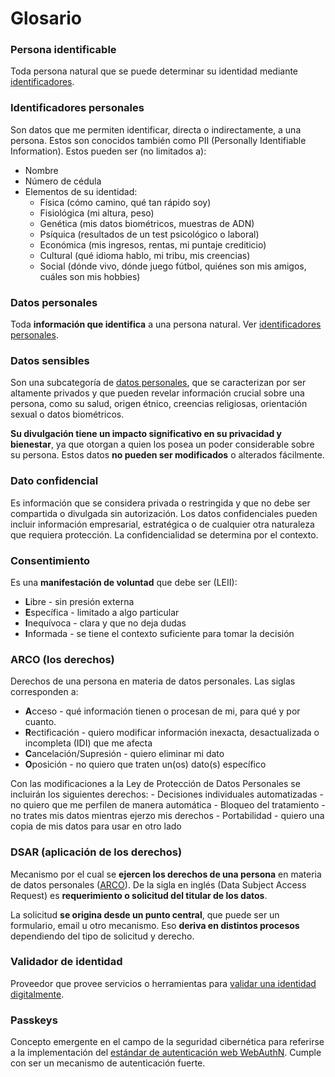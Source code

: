 
# Glosario

### Persona identificable

Toda persona natural que se puede determinar su identidad mediante [identificadores](./glossary#identificadores-personales).

### Identificadores personales

Son datos que me permiten identificar, directa o indirectamente, a una persona. Estos son  conocidos también como PII (Personally Identifiable Information). Estos pueden ser (no limitados a):

- Nombre
- Número de cédula
- Elementos de su identidad:
    - Física (cómo camino, qué tan rápido soy)
    - Fisiológica (mi altura, peso)
    - Genética (mis datos biométricos, muestras de ADN)
    - Psíquica (resultados de un test psicológico o laboral)
    - Económica (mis ingresos, rentas, mi puntaje crediticio)
    - Cultural (qué idioma hablo, mi tribu, mis creencias)
    - Social (dónde vivo, dónde juego fútbol, quiénes son mis amigos, cuáles son mis hobbies)

### Datos personales

Toda **información que identifica** a una persona natural. Ver [identificadores personales](./glossary#identificadores-personales).

### Datos sensibles

Son una subcategoría de [datos personales](./glossary#datos-personales), que se caracterizan por ser altamente privados y que pueden revelar información crucial sobre una persona, como su salud, origen étnico, creencias religiosas, orientación sexual o datos biométricos.

**Su divulgación tiene un impacto significativo en su privacidad y bienestar**, ya que otorgan a quien los posea un poder considerable sobre su persona. Estos datos **no pueden ser modificados** o alterados fácilmente.

### Dato confidencial

Es información que se considera privada o restringida y que no debe ser compartida o divulgada sin autorización.  Los datos confidenciales pueden incluir información empresarial, estratégica o de cualquier otra naturaleza que requiera protección. La confidencialidad se determina por el contexto.

### Consentimiento

Es una **manifestación de voluntad** que debe ser (LEII):

- **L**ibre - sin presión externa
- **E**specífica - limitado a algo particular
- **I**nequívoca - clara y que no deja dudas
- **I**nformada - se tiene el contexto suficiente para tomar la decisión

### ARCO (los derechos)

Derechos de una persona en materia de datos personales. Las siglas corresponden a:

- **A**cceso - qué información tienen o procesan de mi, para qué y por cuanto.
- **R**ectificación - quiero modificar información inexacta, desactualizada o incompleta (IDI) que me afecta
- **C**ancelación/Supresión - quiero eliminar mi dato
- **O**posición - no quiero que traten un(os) dato(s) específico

<Admonition type="note" icon="🇨🇱" title="En Chile">
  Con las modificaciones a la Ley de Protección de Datos Personales se incluirán los siguientes derechos:
  - Decisiones individuales automatizadas - no quiero que me perfilen de manera automática
  - Bloqueo del tratamiento - no trates mis datos mientras ejerzo mis derechos
  - Portabilidad - quiero una copia de mis datos para usar en otro lado
</Admonition>

### DSAR (aplicación de los derechos)

Mecanismo por el cual se **ejercen los derechos de una persona** en materia de datos personales ([ARCO](./glossary#arco-los-derechos)). De la sigla en inglés (Data Subject Access Request) es **requerimiento o solicitud del titular de los datos**.

La solicitud **se origina desde un punto central**, que puede ser un formulario, email u otro mecanismo. Eso **deriva en distintos procesos** dependiendo del tipo de solicitud y derecho.

### Validador de identidad

Proveedor que provee servicios o herramientas para [validar una identidad digitalmente](./verification#validación-de-identidad).

### Passkeys

Concepto emergente en el campo de la seguridad cibernética para referirse a la implementación del [estándar de autenticación web WebAuthN](https://www.w3.org/TR/webauthn-2/). Cumple con ser un mecanismo de autenticación fuerte.
